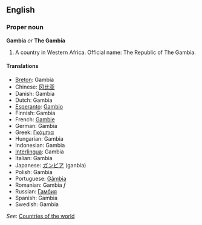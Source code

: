 ==English==
===Proper noun===
'''Gambia''' ''or'' '''The Gambia'''

# A country in Western Africa.  Official name: The Republic of The Gambia.

====Translations====
*[[Breton]]: Gambia
*Chinese: [[冈比亚]]
*Danish: Gambia
*Dutch: Gambia
*[[Esperanto]]: [[Gambio]]
*Finnish: Gambia
*French: [[Gambie]]
*German: Gambia
*Greek: [[Γκάμπια]]
*Hungarian: Gambia
*Indonesian: Gambia
*[[Interlingua]]: Gambia
*Italian: Gambia
*Japanese: [[ガンビア]] (ganbia)
*Polish: Gambia
*Portuguese: [[Gâmbia]]
*Romanian: Gambia ''f''
*Russian: [[Гамбия]]
*Spanish: Gambia
*Swedish: Gambia

''See'': [[Countries of the world]]